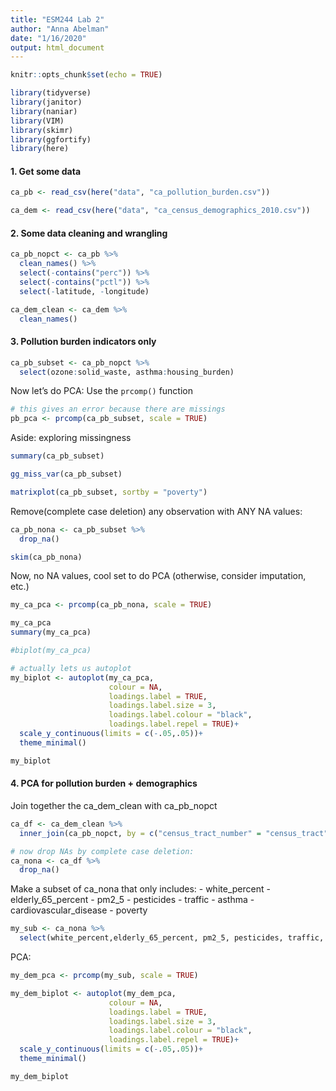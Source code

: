 ```yaml
---
title: "ESM244 Lab 2"
author: "Anna Abelman"
date: "1/16/2020"
output: html_document
---
```


```r
knitr::opts_chunk$set(echo = TRUE)

library(tidyverse)
library(janitor)
library(naniar)
library(VIM)
library(skimr)
library(ggfortify)
library(here)
```

#### 1. Get some data

```r
ca_pb <- read_csv(here("data", "ca_pollution_burden.csv"))

ca_dem <- read_csv(here("data", "ca_census_demographics_2010.csv"))
```

#### 2. Some data cleaning and wrangling

```r
ca_pb_nopct <- ca_pb %>% 
  clean_names() %>% 
  select(-contains("perc")) %>% 
  select(-contains("pctl")) %>% 
  select(-latitude, -longitude)
```

```r
ca_dem_clean <- ca_dem %>% 
  clean_names()
```

#### 3. Pollution burden indicators only

```r
ca_pb_subset <- ca_pb_nopct %>% 
  select(ozone:solid_waste, asthma:housing_burden)
```

Now let's do PCA:
Use the `prcomp()` function
```r
# this gives an error because there are missings
pb_pca <- prcomp(ca_pb_subset, scale = TRUE)
```

Aside: exploring missingness
```r
summary(ca_pb_subset)

gg_miss_var(ca_pb_subset)

matrixplot(ca_pb_subset, sortby = "poverty")
```

Remove(complete case deletion) any observation with ANY NA values:

```r
ca_pb_nona <- ca_pb_subset %>% 
  drop_na()

skim(ca_pb_nona)
```

Now, no NA values, cool set to do PCA (otherwise, consider imputation, etc.)

```r
my_ca_pca <- prcomp(ca_pb_nona, scale = TRUE)

my_ca_pca
summary(my_ca_pca)

#biplot(my_ca_pca)

# actually lets us autoplot
my_biplot <- autoplot(my_ca_pca,
                      colour = NA,
                      loadings.label = TRUE,
                      loadings.label.size = 3,
                      loadings.label.colour = "black",
                      loadings.label.repel = TRUE)+
  scale_y_continuous(limits = c(-.05,.05))+
  theme_minimal()

my_biplot

```

#### 4. PCA for pollution burden + demographics

Join together the ca_dem_clean with ca_pb_nopct

```r

ca_df <- ca_dem_clean %>% 
  inner_join(ca_pb_nopct, by = c("census_tract_number" = "census_tract"))

# now drop NAs by complete case deletion:
ca_nona <- ca_df %>% 
  drop_na()
```

Make a subset of ca_nona that only includes:
 - white_percent
 - elderly_65_percent
 - pm2_5
 - pesticides
 - traffic
 - asthma
 - cardiovascular_disease
 - poverty
 
```r
my_sub <- ca_nona %>% 
  select(white_percent,elderly_65_percent, pm2_5, pesticides, traffic, asthma, cardiovascular_disease, poverty)
```
PCA:
```r
my_dem_pca <- prcomp(my_sub, scale = TRUE)

my_dem_biplot <- autoplot(my_dem_pca,
                      colour = NA,
                      loadings.label = TRUE,
                      loadings.label.size = 3,
                      loadings.label.colour = "black",
                      loadings.label.repel = TRUE)+
  scale_y_continuous(limits = c(-.05,.05))+
  theme_minimal()

my_dem_biplot

```



